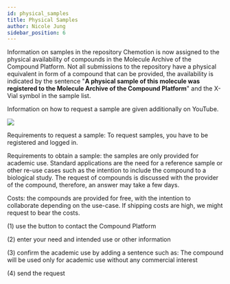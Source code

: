 ```yaml
---
id: physical_samples
title: Physical Samples
author: Nicole Jung
sidebar_position: 6
---
```


Information on samples in the repository Chemotion is now assigned to the physical availability of compounds in the Molecule Archive of the Compound Platform. Not all submissions to the repository have a physical equivalent in form of a compound that can be provided, the availability is indicated by the sentence "**A physical sample of this molecule was registered to the Molecule Archive of the Compound Platform**" and the X-Vial symbol in the sample list.

Information on how to request a sample are given additionally on YouTube.

![](/img/docs/how-to-request-samples/cf3ede44-b09a-400a-b0d4-b067735e4262_image_20200723-2865-kgd7we.png)

<!--truncate-->

Requirements to request a sample: To request samples, you have to be registered and logged in.

Requirements to obtain a sample: the samples are only provided for academic use. Standard applications are the need for a reference sample or other re-use cases such as the intention to include the compound to a biological study. The request of compounds is discussed with the provider of the compound, therefore, an answer may take a few days.

Costs: the compounds are provided for free, with the intention to collaborate depending on the use-case. If shipping costs are high, we might request to bear the costs.

(1) use the button to contact the Compound Platform

(2) enter your need and intended use or other information

(3) confirm the academic use by adding a sentence such as: The compound will be used only for academic use without any commercial interest

(4) send the request
